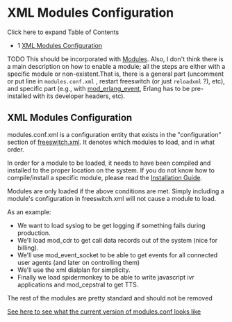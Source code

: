 
# XML Modules Configuration 

 

Click here to expand Table of Contents

* 1 [XML Modules Configuration](#xml-modules-configuration)

TODO This should be incorporated with [Modules](index.mdx#about). Also, I don't think there is a main description on how to enable a module; all the steps are either with a specific module or non-existent.That is, there is a general part (uncomment or put line in `modules.conf.xml` , restart freeswitch (or just `reloadxml` ?), etc), and specific part (e.g., with [mod\_erlang\_event](mod_erlang_event_1048926.mdx#api-), Erlang has to be pre-installed with its developer headers, etc).

## XML Modules Configuration

modules.conf.xml is a configuration entity that exists in the "configuration" section of [freeswitch.xml](../Introduction/Understanding-the-Configuration-Files.mdx#xml). It denotes which modules to load, and in what order.

In order for a module to be loaded, it needs to have been compiled and installed to the proper location on the system. If you do not know how to compile/install a specific module, please read the [Installation Guide](../Installation/index.mdx#about).

Modules are only loaded if the above conditions are met. Simply including a module's configuration in freeswitch.xml will not cause a module to load.

As an example:

* We want to load syslog to be get logging if something fails during production.
* We'll load mod\_cdr to get call data records out of the system (nice for billing).
* We'll use mod\_event\_socket to be able to get events for all connected user agents (and later on controlling them)
* We'll use the xml dialplan for simplicity.
* Finally we load spidermonkey to be able to write javascript ivr applications and mod\_cepstral to get TTS.

The rest of the modules are pretty standard and should not be removed

[See here to see what the current version of modules.conf looks like](http://fisheye.freeswitch.org/browse/freeswitch.git/conf/autoload%5Fconfigs/modules.conf.xml)
  
  

